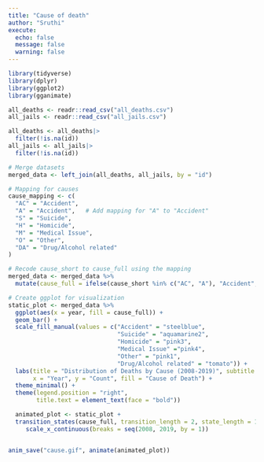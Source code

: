 ```yaml
---
title: "Cause of death"
author: "Sruthi"
execute: 
  echo: false
  message: false
  warning: false
---
```


```r
library(tidyverse)
library(dplyr)
library(ggplot2)
library(gganimate)
```

```r
all_deaths <- readr::read_csv("all_deaths.csv")
all_jails <- readr::read_csv("all_jails.csv")
```

```r
all_deaths <- all_deaths|>
  filter(!is.na(id))
all_jails <- all_jails|>
  filter(!is.na(id))
```

```r
# Merge datasets
merged_data <- left_join(all_deaths, all_jails, by = "id")

# Mapping for causes
cause_mapping <- c(
  "AC" = "Accident",
  "A" = "Accident",   # Add mapping for "A" to "Accident"
  "S" = "Suicide",
  "H" = "Homicide",
  "M" = "Medical Issue",
  "O" = "Other",
  "DA" = "Drug/Alcohol related"
)

# Recode cause_short to cause_full using the mapping
merged_data <- merged_data %>%
  mutate(cause_full = ifelse(cause_short %in% c("AC", "A"), "Accident", recode(cause_short, !!!cause_mapping)))

# Create ggplot for visualization
static_plot <- merged_data %>%
  ggplot(aes(x = year, fill = cause_full)) +
  geom_bar() +
  scale_fill_manual(values = c("Accident" = "steelblue",   
                               "Suicide" = "aquamarine2",
                               "Homicide" = "pink3",
                               "Medical Issue" ="pink4",
                               "Other" = "pink1",
                               "Drug/Alcohol related" = "tomato")) +
  labs(title = "Distribution of Deaths by Cause (2008-2019)", subtitle = "Most deaths are because of sicknesses that go unaddressed behind bars.",
       x = "Year", y = "Count", fill = "Cause of Death") +
  theme_minimal() +
  theme(legend.position = "right", 
        title.text = element_text(face = "bold"))

  animated_plot <- static_plot +
  transition_states(cause_full, transition_length = 2, state_length = 1, wrap = TRUE)+
     scale_x_continuous(breaks = seq(2008, 2019, by = 1))


anim_save("cause.gif", animate(animated_plot))


```


